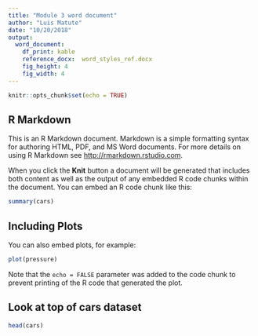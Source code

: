 ```yaml
---
title: "Module 3 word document"
author: "Luis Matute"
date: "10/20/2018"
output: 
  word_document: 
    df_print: kable
    reference_docx:  word_styles_ref.docx
    fig_height: 4
    fig_width: 4
---
```


```r
knitr::opts_chunk$set(echo = TRUE)
```

## R Markdown

This is an R Markdown document. Markdown is a simple formatting syntax for authoring HTML, PDF, and MS Word documents. For more details on using R Markdown see <http://rmarkdown.rstudio.com>.

When you click the **Knit** button a document will be generated that includes both content as well as the output of any embedded R code chunks within the document. You can embed an R code chunk like this:

```r
summary(cars)
```

## Including Plots

You can also embed plots, for example:

```r
plot(pressure)
```

Note that the `echo = FALSE` parameter was added to the code chunk to prevent printing of the R code that generated the plot.

## Look at top of cars dataset

```r
head(cars)
```

